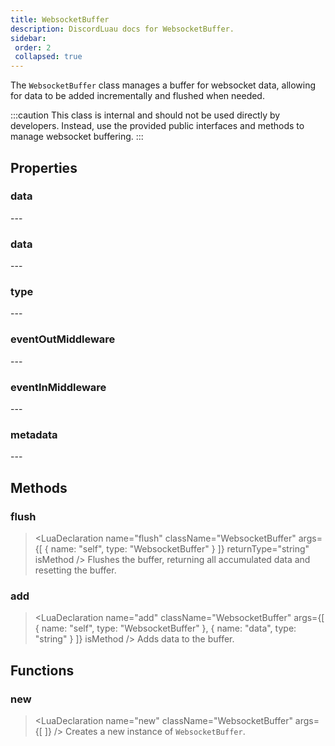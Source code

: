 ```yaml
---
title: WebsocketBuffer
description: DiscordLuau docs for WebsocketBuffer.
sidebar:
 order: 2
 collapsed: true
---
```

[//]: # (This file was automatically @generated from moonwave comments using a script. Please do not exit by hand.)
[//]: # (To actually edit documentation, make changes to the main DiscordLuau repo.)

[//]: # (----- DOCUMENT IMPORTS ----- )


[//]: # (----- DOCUMENT DESCRIPTION ----- )

The `WebsocketBuffer` class manages a buffer for websocket data, allowing for data to be added incrementally and flushed when needed.

:::caution
This class is internal and should not be used directly by developers. Instead, use the provided public interfaces and methods to manage websocket buffering.
:::

[//]: # (----- DOCUMENT PROPERTIES ----- )

## Properties

### data

<LuaProperty name="WebsocketBuffer.data" type="string" />
---
	
### data

<LuaProperty name="WebsocketBuffer.data" type="any" />
---
	
### type

<LuaProperty name="WebsocketBuffer.type" type="string" />
---
	
### eventOutMiddleware

<LuaProperty name="WebsocketBuffer.eventOutMiddleware" type="Network.EventOut" />
---
	
### eventInMiddleware

<LuaProperty name="WebsocketBuffer.eventInMiddleware" type="Network.EventIn" />
---
	
### metadata

<LuaProperty name="WebsocketBuffer.metadata" type="{ headers: { [string]: string }, attachments: { any } }," />
---
	

[//]: # (----- DOCUMENT METHODS ----- )

## Methods

### flush

> <LuaDeclaration name="flush" className="WebsocketBuffer" args={[ { name: "self", type: "WebsocketBuffer" } ]} returnType="string" isMethod />
Flushes the buffer, returning all accumulated data and resetting the buffer.
### add

> <LuaDeclaration name="add" className="WebsocketBuffer" args={[ { name: "self", type: "WebsocketBuffer" }, { name: "data", type: "string" } ]} isMethod />
Adds data to the buffer.

[//]: # (----- DOCUMENT FUNCTIONS ----- )

## Functions

### new

> <LuaDeclaration name="new" className="WebsocketBuffer" args={[  ]} />
Creates a new instance of `WebsocketBuffer`.

